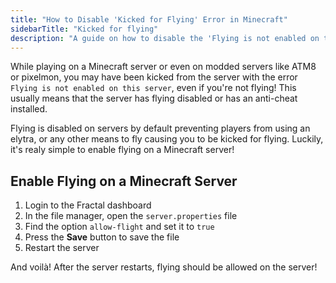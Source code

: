 ---
title: "How to Disable 'Kicked for Flying' Error in Minecraft"
sidebarTitle: "Kicked for flying"
description: "A guide on how to disable the 'Flying is not enabled on this server' error message on a Minecraft server."
---

While playing on a Minecraft server or even on modded servers like ATM8 or pixelmon, you may have been kicked from the server with the error `Flying is not enabled on this server`, even if you're not flying! This usually means that the server has flying disabled or has an anti-cheat installed.

Flying is disabled on servers by default preventing players from using an elytra, or any other means to fly causing you to be kicked for flying. Luckily, it's realy simple to enable flying on a Minecraft server!

## Enable Flying on a Minecraft Server
1. Login to the Fractal dashboard
2. In the file manager, open the `server.properties` file
3. Find the option `allow-flight` and set it to `true`
4. Press the **Save** button to save the file
5. Restart the server

And voilà! After the server restarts, flying should be allowed on the server!
